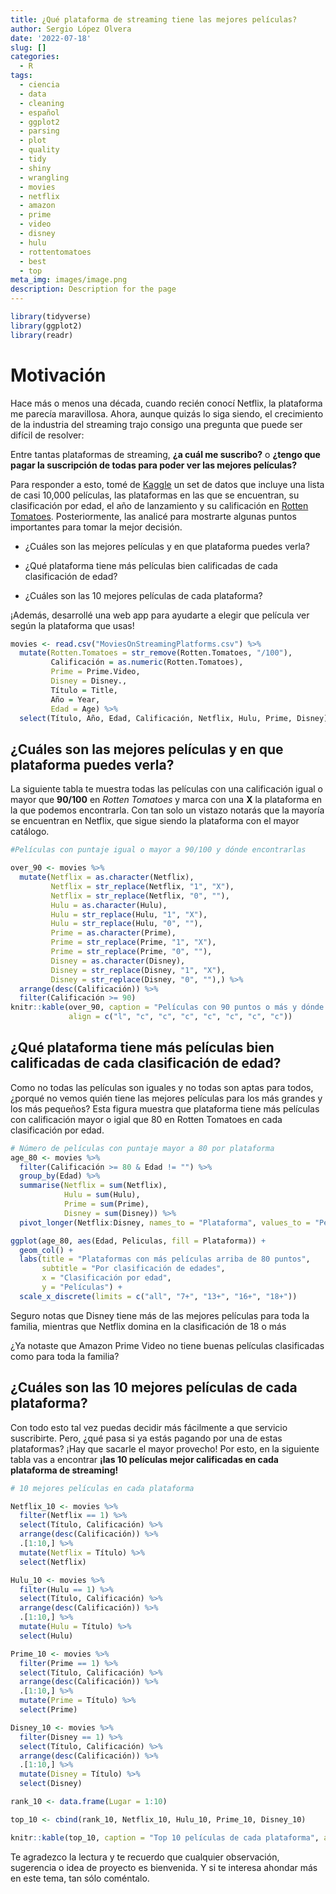 ```yaml
---
title: ¿Qué plataforma de streaming tiene las mejores películas?
author: Sergio López Olvera
date: '2022-07-18'
slug: []
categories:
  - R
tags:
  - ciencia
  - data
  - cleaning
  - español
  - ggplot2
  - parsing
  - plot
  - quality
  - tidy
  - shiny
  - wrangling
  - movies
  - netflix
  - amazon
  - prime
  - video
  - disney
  - hulu
  - rottentomatoes
  - best
  - top
meta_img: images/image.png
description: Description for the page
---
```


```r
library(tidyverse)
library(ggplot2)
library(readr)

```
# Motivación

Hace más o menos una década, cuando recién conocí Netflix, la plataforma me parecía maravillosa. Ahora, aunque quizás lo siga siendo, el crecimiento de la industria del streaming trajo consigo una pregunta que puede ser difícil de resolver:

Entre tantas plataformas de streaming, **¿a cuál me suscribo?** o **¿tengo que pagar la suscripción de todas para poder ver las mejores películas?**

Para responder a esto, tomé de [Kaggle](https://www.kaggle.com/datasets/ruchi798/movies-on-netflix-prime-video-hulu-and-disney) un set de datos que incluye una lista de casi 10,000 películas, las plataformas en las que se encuentran, su clasificación por edad, el año de lanzamiento y su calificación en [Rotten Tomatoes](https://www.rottentomatoes.com/). Posteriormente, las analicé para mostrarte algunas puntos importantes para tomar la mejor decisión.

+ ¿Cuáles son las mejores películas y en que plataforma puedes verla?

+ ¿Qué plataforma tiene más películas bien calificadas de cada clasificación de edad?

+ ¿Cuáles son las 10 mejores películas de cada plataforma?

¡Además, desarrollé una web app para ayudarte a elegir que película ver según la plataforma que usas!

```r
movies <- read.csv("MoviesOnStreamingPlatforms.csv") %>%
  mutate(Rotten.Tomatoes = str_remove(Rotten.Tomatoes, "/100"),
         Calificación = as.numeric(Rotten.Tomatoes),
         Prime = Prime.Video,
         Disney = Disney.,
         Título = Title,
         Año = Year,
         Edad = Age) %>%
  select(Título, Año, Edad, Calificación, Netflix, Hulu, Prime, Disney)

```

## ¿Cuáles son las mejores películas y en que plataforma puedes verla?

La siguiente tabla te muestra todas las películas con una calificación igual o mayor que **90/100** en _Rotten Tomatoes_ y marca con una **X** la plataforma en la que podemos encontrarla. Con tan solo un vistazo notarás que la mayoría se encuentran en Netflix, que sigue siendo la plataforma con el mayor catálogo.

```r

#Películas con puntaje igual o mayor a 90/100 y dónde encontrarlas

over_90 <- movies %>%
  mutate(Netflix = as.character(Netflix),
         Netflix = str_replace(Netflix, "1", "X"),
         Netflix = str_replace(Netflix, "0", ""),
         Hulu = as.character(Hulu),
         Hulu = str_replace(Hulu, "1", "X"),
         Hulu = str_replace(Hulu, "0", ""),
         Prime = as.character(Prime),
         Prime = str_replace(Prime, "1", "X"),
         Prime = str_replace(Prime, "0", ""),
         Disney = as.character(Disney),
         Disney = str_replace(Disney, "1", "X"),
         Disney = str_replace(Disney, "0", ""),) %>%
  arrange(desc(Calificación)) %>%
  filter(Calificación >= 90)
knitr::kable(over_90, caption = "Películas con 90 puntos o más y dónde verlas",
             align = c("l", "c", "c", "c", "c", "c", "c", "c"))
```

## ¿Qué plataforma tiene más películas bien calificadas de cada clasificación de edad?

Como no todas las películas son iguales y no todas son aptas para todos, ¿porqué no vemos quién tiene las mejores películas para los más grandes y los más pequeños? Esta figura muestra que plataforma tiene más películas con calificación mayor o igial que 80 en Rotten Tomatoes en cada clasificación por edad.
```r
# Número de películas con puntaje mayor a 80 por plataforma
age_80 <- movies %>%
  filter(Calificación >= 80 & Edad != "") %>%
  group_by(Edad) %>%
  summarise(Netflix = sum(Netflix),
            Hulu = sum(Hulu),
            Prime = sum(Prime),
            Disney = sum(Disney)) %>%
  pivot_longer(Netflix:Disney, names_to = "Plataforma", values_to = "Peliculas")

ggplot(age_80, aes(Edad, Peliculas, fill = Plataforma)) +
  geom_col() +
  labs(title = "Plataformas con más películas arriba de 80 puntos",
       subtitle = "Por clasificación de edades",
       x = "Clasificación por edad",
       y = "Películas") +
  scale_x_discrete(limits = c("all", "7+", "13+", "16+", "18+"))

```
 Seguro notas que Disney tiene más de las mejores películas para toda la familia, mientras que Netflix domina en la clasificación de 18 o más
 
 ¿Ya notaste que Amazon Prime Video no tiene buenas películas clasificadas como para toda la familia?
 
##  ¿Cuáles son las 10 mejores películas de cada plataforma?

Con todo esto tal vez puedas decidir más fácilmente a que servicio suscribirte. Pero, ¿qué pasa si ya estás pagando por una de estas plataformas? ¡Hay que sacarle el mayor provecho! Por esto, en la siguiente tabla vas a encontrar **¡las 10 películas mejor calificadas en cada plataforma de streaming!**
```r
# 10 mejores películas en cada plataforma

Netflix_10 <- movies %>%
  filter(Netflix == 1) %>%
  select(Título, Calificación) %>%
  arrange(desc(Calificación)) %>%
  .[1:10,] %>%
  mutate(Netflix = Título) %>%
  select(Netflix)

Hulu_10 <- movies %>%
  filter(Hulu == 1) %>%
  select(Título, Calificación) %>%
  arrange(desc(Calificación)) %>%
  .[1:10,] %>%
  mutate(Hulu = Título) %>%
  select(Hulu)

Prime_10 <- movies %>%
  filter(Prime == 1) %>%
  select(Título, Calificación) %>%
  arrange(desc(Calificación)) %>%
  .[1:10,] %>%
  mutate(Prime = Título) %>%
  select(Prime)

Disney_10 <- movies %>%
  filter(Disney == 1) %>%
  select(Título, Calificación) %>%
  arrange(desc(Calificación)) %>%
  .[1:10,] %>%
  mutate(Disney = Título) %>%
  select(Disney)

rank_10 <- data.frame(Lugar = 1:10)

top_10 <- cbind(rank_10, Netflix_10, Hulu_10, Prime_10, Disney_10)

knitr::kable(top_10, caption = "Top 10 películas de cada plataforma", align = c("c", "l", "l", "l", "l"))

```
 
Te agradezco la lectura y te recuerdo que cualquier observación, sugerencia o idea de proyecto es bienvenida. Y si te interesa ahondar más en este tema, tan sólo coméntalo.
